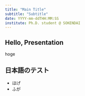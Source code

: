 ```yaml
---
title: "Main Title"
subtitle: "Subtitle"
date: YYYY-mm-ddTHH:MM:SS
institute: Ph.D. student @ SOKENDAI
---
```


## Hello, Presentation

hoge

## 日本語のテスト

- ほげ
- ふが
